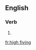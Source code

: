 ==English==

===Verb===
{{head|en|head=[[high]] [[fiving]]}}

# {{present participle of|high five|lang=en}}

[[fr:high fiving]]